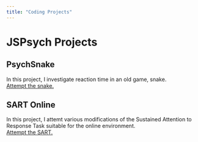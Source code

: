 ```yaml
---
title: "Coding Projects"
---
```


# JSPsych Projects
## PsychSnake

In this project, I investigate reaction time in an old game, snake.
<br>
<a href="https://simonhanzal.github.io/snake/snake.html" title = "Snake">Attempt the snake.</a>

## SART Online
In this project, I attemt various modifications of the Sustained Attention to Response Task suitable for the online environment.
<br>
<a href="https://simonhanzal.github.io/prototype/task.html" title = "Snake">Attempt the SART.</a>
